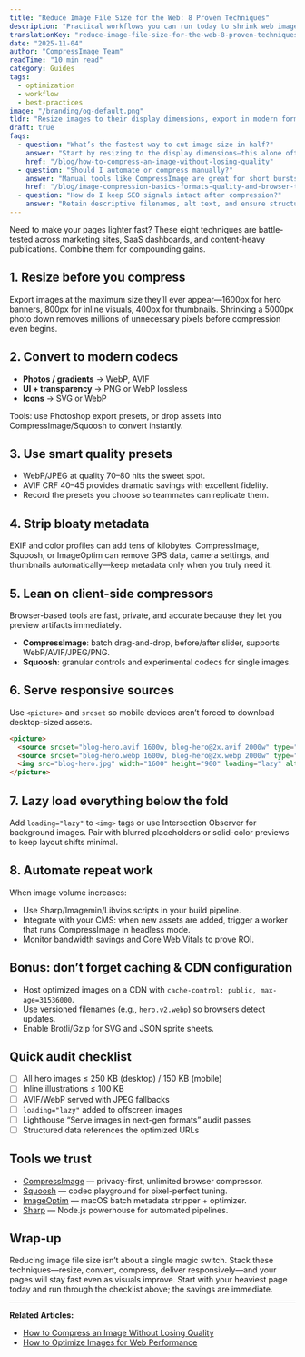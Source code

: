 ```yaml
---
title: "Reduce Image File Size for the Web: 8 Proven Techniques"
description: "Practical workflows you can run today to shrink web images by 50–90% without wrecking visual quality."
translationKey: "reduce-image-file-size-for-the-web-8-proven-techniques"
date: "2025-11-04"
author: "CompressImage Team"
readTime: "10 min read"
category: Guides
tags:
  - optimization
  - workflow
  - best-practices
image: "/branding/og-default.png"
tldr: "Resize images to their display dimensions, export in modern formats (WebP/AVIF), run a client-side compressor like CompressImage, serve responsive sources, and lazy load everything below the fold—you’ll slash page weight without sacrificing polish."
draft: true
faqs:
  - question: "What’s the fastest way to cut image size in half?"
    answer: "Start by resizing to the display dimensions—this alone often saves 40–60%. Follow with WebP/AVIF compression and you’ll hit 70%+ reductions."
    href: "/blog/how-to-compress-an-image-without-losing-quality"
  - question: "Should I automate or compress manually?"
    answer: "Manual tools like CompressImage are great for short bursts. Once volume grows, integrate Sharp/Imagemin in CI or set up a local automation script."
    href: "/blog/image-compression-basics-formats-quality-and-browser-tools"
  - question: "How do I keep SEO signals intact after compression?"
    answer: "Retain descriptive filenames, alt text, and ensure structured data references the optimized URLs. Compression itself doesn’t hurt SEO—slow load times do."
---
```


Need to make your pages lighter fast? These eight techniques are battle-tested across marketing sites, SaaS dashboards, and content-heavy publications. Combine them for compounding gains.

## 1. Resize before you compress

Export images at the maximum size they’ll ever appear—1600px for hero banners, 800px for inline visuals, 400px for thumbnails. Shrinking a 5000px photo down removes millions of unnecessary pixels before compression even begins.

## 2. Convert to modern codecs

- **Photos / gradients** → WebP, AVIF
- **UI + transparency** → PNG or WebP lossless
- **Icons** → SVG or WebP

Tools: use Photoshop export presets, or drop assets into CompressImage/Squoosh to convert instantly.

## 3. Use smart quality presets

- WebP/JPEG at quality 70–80 hits the sweet spot.
- AVIF CRF 40–45 provides dramatic savings with excellent fidelity.
- Record the presets you choose so teammates can replicate them.

## 4. Strip bloaty metadata

EXIF and color profiles can add tens of kilobytes. CompressImage, Squoosh, or ImageOptim can remove GPS data, camera settings, and thumbnails automatically—keep metadata only when you truly need it.

## 5. Lean on client-side compressors

Browser-based tools are fast, private, and accurate because they let you preview artifacts immediately.

- **CompressImage**: batch drag-and-drop, before/after slider, supports WebP/AVIF/JPEG/PNG.
- **Squoosh**: granular controls and experimental codecs for single images.

## 6. Serve responsive sources

Use `<picture>` and `srcset` so mobile devices aren’t forced to download desktop-sized assets.

```html
<picture>
  <source srcset="blog-hero.avif 1600w, blog-hero@2x.avif 2000w" type="image/avif" />
  <source srcset="blog-hero.webp 1600w, blog-hero@2x.webp 2000w" type="image/webp" />
  <img src="blog-hero.jpg" width="1600" height="900" loading="lazy" alt="Hero" />
</picture>
```

## 7. Lazy load everything below the fold

Add `loading="lazy"` to `<img>` tags or use Intersection Observer for background images. Pair with blurred placeholders or solid-color previews to keep layout shifts minimal.

## 8. Automate repeat work

When image volume increases:

- Use Sharp/Imagemin/Libvips scripts in your build pipeline.
- Integrate with your CMS: when new assets are added, trigger a worker that runs CompressImage in headless mode.
- Monitor bandwidth savings and Core Web Vitals to prove ROI.

## Bonus: don’t forget caching & CDN configuration

- Host optimized images on a CDN with `cache-control: public, max-age=31536000`.
- Use versioned filenames (e.g., `hero.v2.webp`) so browsers detect updates.
- Enable Brotli/Gzip for SVG and JSON sprite sheets.

## Quick audit checklist

- [ ] All hero images ≤ 250 KB (desktop) / 150 KB (mobile)
- [ ] Inline illustrations ≤ 100 KB
- [ ] AVIF/WebP served with JPEG fallbacks
- [ ] `loading="lazy"` added to offscreen images
- [ ] Lighthouse “Serve images in next-gen formats” audit passes
- [ ] Structured data references the optimized URLs

## Tools we trust

- [CompressImage](https://www.compressimage.dev/) — privacy-first, unlimited browser compressor.
- [Squoosh](https://squoosh.app/) — codec playground for pixel-perfect tuning.
- [ImageOptim](https://imageoptim.com/mac) — macOS batch metadata stripper + optimizer.
- [Sharp](https://sharp.pixelplumbing.com/) — Node.js powerhouse for automated pipelines.

## Wrap-up

Reducing image file size isn’t about a single magic switch. Stack these techniques—resize, convert, compress, deliver responsively—and your pages will stay fast even as visuals improve. Start with your heaviest page today and run through the checklist above; the savings are immediate.

---

**Related Articles:**
- [How to Compress an Image Without Losing Quality](/blog/how-to-compress-an-image-without-losing-quality)
- [How to Optimize Images for Web Performance](/blog/optimize-images-web-performance)
